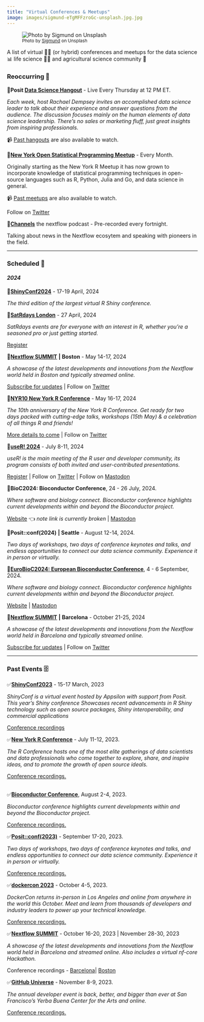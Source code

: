 ```yaml
---
title: "Virtual Conferences & Meetups"
image: images/sigmund-eTgMFFzroGc-unsplash.jpg.jpg
---
```


![~Photo by [Sigmund](https://unsplash.com/photos/eTgMFFzroGc) on Unsplash~](images/sigmund-eTgMFFzroGc-unsplash.jpg)

A list of virtual 🧑‍💻 (or hybrid) conferences and meetups for the data science 📊 life science 🧪🧬 and agricultural science community 🌾

### Reoccurring 🔁

📌**Posit [Data Science Hangout](https://posit.co/data-science-hangout/)** - Live Every Thursday at 12 PM ET.

*Each week, host Rachael Dempsey invites an accomplished data science leader to talk about their experience and answer questions from the audience. The discussion focuses mainly on the human elements of data science leadership. There's no sales or marketing fluff, just great insights from inspiring professionals.*

📹 [Past hangouts](#0) are also available to watch.\
\
📌[**New York Open Statistical Programming Meetup**](https://nyhackr.org/index.html) - Every Month.

Originally starting as the New York R Meetup it has now grown to incorporate knowledge of statistical programming techniques in open-source languages such as R, Python, Julia and Go, and data science in general.

📹 [Past meetups](https://nyhackr.org/past-talks.html) are also available to watch.

Follow on [Twitter](https://twitter.com/nyhackr)

📌[**Channels**](https://www.nextflow.io/podcasts.html) the nextflow podcast - Pre-recorded every fortnight.

Talking about news in the Nextflow ecosytem and speaking with pioneers in the field.

------------------------------------------------------------------------

### Scheduled 📆

#### *2024*

📌[**ShinyConf2024**](https://www.shinyconf.com/) - 17-19 April, 2024

*The third edition of the largest virtual R Shiny conference.*

📌[**SatRdays London**](https://satrday-london-2024.jumpingrivers.com/#about) - 27 April, 2024

*SatRdays events are for everyone with an interest in R, whether you're a seasoned pro or just getting started.*

[Register](https://satrday-london-2024.jumpingrivers.com/#registration)

📌[**Nextflow SUMMIT**](https://summit.nextflow.io/subscribe-2024/) **\| Boston** - May 14-17, 2024

*A showcase of the latest developments and innovations from the Nextflow world held in Boston and typically streamed online.*

[Subscribe for updates](https://summit.nextflow.io/subscribe-2024/) \| Follow on [Twitter](https://twitter.com/SeqeraLabs)

📌[**NYR10 New York R Conference**](https://rstats.ai/nyr) - May 16-17, 2024

*The 10th anniversary of the New York R Conference. Get ready for two days packed with cutting-edge talks, workshops (15th May) & a celebration of all things R and friends!*

[More details to come](https://rstats.ai/nyr) \| Follow on [Twitter](https://twitter.com/rstatsai)

📌[**useR! 2024**](https://events.linuxfoundation.org/user/) - July 8-11, 2024

*useR! is the main meeting of the R user and developer community, its program consists of both invited and user-contributed presentations.*

[Register](https://events.linuxfoundation.org/user/) \| Follow on [Twitter](https://twitter.com/_useRconf) \| Follow on [Mastodon](https://mastodon.social/@useR_conf)

📌**BioC2024: Bioconductor Conference**, 24 - 26 July, 2024.

*Where software and biology connect. Bioconductor conference highlights current developments within and beyond the Bioconductor project.*

[Website](https://bioc2024.bioconductor.org/) 👈 *note link is currently broken* \| [Mastodon](https://genomic.social/@bioconductor)

📌**Posit::conf(2024)** **\| Seattle** - August 12-14, 2024*.*

*Two days of workshops, two days of conference keynotes and talks, and endless opportunities to connect our data science community. Experience it in person or virtually.*

📌[**EuroBioC2024: European Bioconductor Conference**](https://eurobioc2024.bioconductor.org/), 4 - 6 September, 2024.

*Where software and biology connect. Bioconductor conference highlights current developments within and beyond the Bioconductor project.*

[Website](https://bioc2024.bioconductor.org/) \| [Mastodon](https://genomic.social/@bioconductor)

📌[**Nextflow SUMMIT**](https://summit.nextflow.io/subscribe-2024/) **\| Barcelona** - October 21-25, 2024

*A showcase of the latest developments and innovations from the Nextflow world held in Barcelona and typically streamed online.*

[Subscribe for updates](https://summit.nextflow.io/subscribe-2024/) \| Follow on [Twitter](https://twitter.com/SeqeraLabs)

------------------------------------------------------------------------

### Past Events 🗄️

✅[**ShinyConf2023**](https://shinyconf.appsilon.com/) - 15-17 March, 2023

*ShinyConf is a virtual event hosted by Appsilon with support from Posit. This year's Shiny conference Showcases recent advancements in R Shiny technology such as open source packages, Shiny interoperability, and commercial applications*

[Conference recordings](https://www.youtube.com/playlist?list=PLexAKolMzPcriOdeLwoMxQOyHRnMguEv4)\

✅[**New York R Conference**](https://rstats.ai/nyr.html) - July 11-12, 2023.

*The R Conference hosts one of the most elite gatherings of data scientists and data professionals who come together to explore, share, and inspire ideas, and to promote the growth of open source ideals.*

[Conference recordings.](https://www.landeranalytics.com/post/nyr-2023-recap)\
\

✅[**Bioconductor Conference**](https://bioc2023.bioconductor.org/), August 2-4, 2023.

*Bioconductor conference highlights current developments within and beyond the Bioconductor project.*

[Conference recordings.](https://www.youtube.com/watch?v=sTq6skZGgoI&list=PLdl4u5ZRDMQRVvXBi29h7MDtRn-AQGlXS)

✅[**Posit::conf(2023)**](https://posit.co/conference/) - September 17-20, 2023*.*

*Two days of workshops, two days of conference keynotes and talks, and endless opportunities to connect our data science community. Experience it in person or virtually.*

[Conference recordings.](https://www.youtube.com/watch?v=sYliwvml9Es&list=PL9HYL-VRX0oRFZslRGHwHuwea7SvAATHp)

✅[**dockercon 2023**](https://www.dockercon.com/) - October 4-5, 2023.

*DockerCon returns in-person in Los Angeles and online from anywhere in the world this October. Meet and learn from thousands of developers and industry leaders to power up your technical knowledge.*

[Conference recordings.](https://www.youtube.com/watch?v=2RKDu-K0qzU&list=PLkA60AVN3hh_t73mQG7RIvvMRTpm1ompt)\

✅[**Nextflow SUMMIT**](https://summit.nextflow.io/) - October 16-20, 2023 \| November 28-30, 2023

*A showcase of the latest developments and innovations from the Nextflow world held in Barcelona and streamed online. Also includes a virtual nf-core Hackathon.*

Conference recordings - [Barcelona](https://www.youtube.com/playlist?list=PLPZ8WHdZGxmUotnP-tWRVNtuNWpN7xbpL)\| [Boston](https://www.youtube.com/playlist?list=PLPZ8WHdZGxmVeXGTg6aFNlaeTEMTs3GOt)\

✅[**GitHub Universe**](https://githubuniverse.com/) - November 8-9, 2023.

*The annual developer event is back, better, and bigger than ever at San Francisco's Yerba Buena Center for the Arts and online.*

[Conference recordings.](https://www.youtube.com/watch?v=NrQkdDVupQE&list=PL0lo9MOBetEGF_pCQVCc_3z36ihKSolLC)
